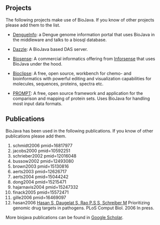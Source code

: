 == Projects ==
The following projects make use of BioJava. If you know of other projects please add them to the list.

* [http://www.dengueinfo.org/dengueinfo DengueInfo]: a Dengue genome information portal that uses BioJava in the middleware and talks to a biosql database.

* [http://www.derkholm.net/thomas/dazzle Dazzle]: A BioJava based DAS server.

* [http://www.inforsense.com/biosense.html Biosense]: A commercial informatics offering from [http://www.inforsense.com/ Inforsense] that uses BioJava under the hood.

* [http://www.bioclipse.net Bioclipse]: A free, open source, workbench for chemo- and bioinformatics with powerful editing and visualization capabilities for molecules, sequences, proteins, spectra etc.

* [http://www.webclu.bio.wzw.tum.de/prompt/ PROMPT]: A free, open source framework and application for the comparison and mapping of protein sets. Uses BioJava for handling most input data formats.

== Publications ==
BioJava has been used in the following publications. If you know of other publications please add them.

<biblio>
#schmidt2006 pmid=16817977
#jacobs2000 pmid=10592251
#schrieber2002 pmid=12016048
#bussow2002 pmid=12493080
#brown2003 pmid=15130816
#aerts2003 pmid=12626717
#aerts2004 pmid=15044242
#dong2004 pmid=15215471
#hajarnavis2004 pmid=15247332
#finack2005 pmid=15572471
#gille2006 pmid=16469097
#hasan2006 [http://compbiol.plosjournals.org/perlserv/?request=cite-builder&doi=10.1371/journal.pcbi.0020061.eor Hasan S, Daugelat S, Rao P.S S, Schreiber M] Prioritizing genomic drug targets in pathogens. PLoS Comput Biol. 2006 In press.
</biblio>

More biojava publications can be found in [http://scholar.google.com/scholar?q=biojava Google Scholar].